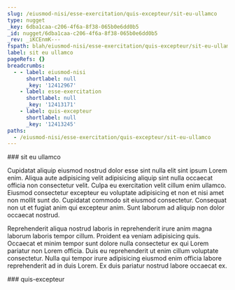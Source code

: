 ```yaml
---
slug: /eiusmod-nisi/esse-exercitation/quis-excepteur/sit-eu-ullamco
type: nugget
_key: 6dba1caa-c206-4f6a-8f38-065b0e6dd0b5
_id: nugget/6dba1caa-c206-4f6a-8f38-065b0e6dd0b5
_rev: _iKCEnmK---
fspath: blah/eiusmod-nisi/esse-exercitation/quis-excepteur/sit-eu-ullamco.md
label: sit eu ullamco
pageRefs: {}
breadcrumbs:
  - - label: eiusmod-nisi
      shortlabel: null
      _key: '12412967'
    - label: esse-exercitation
      shortlabel: null
      _key: '12413171'
    - label: quis-excepteur
      shortlabel: null
      _key: '12413245'
paths:
  - /eiusmod-nisi/esse-exercitation/quis-excepteur/sit-eu-ullamco
---
```


<NuggetArea>
<Nugget slug="/eiusmod-nisi/esse-exercitation/quis-excepteur/sit-eu-ullamco" type="nugget" _key="6dba1caa-c206-4f6a-8f38-065b0e6dd0b5" _id="nugget/6dba1caa-c206-4f6a-8f38-065b0e6dd0b5" _rev="_iKCEnmK---" fspath="blah/eiusmod-nisi/esse-exercitation/quis-excepteur/sit-eu-ullamco.md" label="sit eu ullamco" paths="/eiusmod-nisi/esse-exercitation/quis-excepteur/sit-eu-ullamco">
<NuggetBody>
### sit eu ullamco

Cupidatat aliquip eiusmod nostrud dolor esse sint nulla elit sint ipsum Lorem enim. Aliqua aute adipisicing velit adipisicing aliquip sint nulla occaecat officia non consectetur velit. Culpa eu exercitation velit cillum enim ullamco. Eiusmod consectetur excepteur eu voluptate adipisicing et non et nisi amet non mollit sunt do. Cupidatat commodo sit eiusmod consectetur. Consequat non ut et fugiat anim qui excepteur anim. Sunt laborum ad aliquip non dolor occaecat nostrud.

Reprehenderit aliqua nostrud laboris in reprehenderit irure anim magna laborum laboris tempor cillum. Proident ea veniam adipisicing quis. Occaecat et minim tempor sunt dolore nulla consectetur ex qui Lorem pariatur non Lorem officia. Duis eu reprehenderit ut enim cillum voluptate consectetur. Nulla qui tempor irure adipisicing eiusmod enim officia labore reprehenderit ad in duis Lorem. Ex duis pariatur nostrud labore occaecat ex.

</NuggetBody>
<Breadcrumbs>
<Crumbs>
<Crumb _key="12412967" label="eiusmod-nisi" /><Crumb _key="12413171" label="esse-exercitation" /><Crumb _key="12413245" label="quis-excepteur" />
</Crumbs>
</Breadcrumbs>
</Nugget>

<NuggetsInbound>
</NuggetsInbound>
<NuggetsOutbound>
</NuggetsOutbound>
</NuggetArea>
<PassagesInbound>
<Passage direction="inbound" type="passage" _key="12413245" _id="passage/12413245" _rev="_iKCEnmC--A" label="quis-excepteur" passage="quis-excepteur" fspath="blah/eiusmod-nisi/esse-exercitation/quis-excepteur" paths="/eiusmod-nisi/esse-exercitation/quis-excepteur" slug="/eiusmod-nisi/esse-exercitation/quis-excepteur">
<NuggetBody>
### quis-excepteur

</NuggetBody>
<Breadcrumbs>
<Crumbs>
<Crumb _key="12412967" label="eiusmod-nisi" /><Crumb _key="12413171" label="esse-exercitation" />
</Crumbs>
</Breadcrumbs>
</Passage>

</PassagesInbound>
<PassagesOutbound>
</PassagesOutbound>